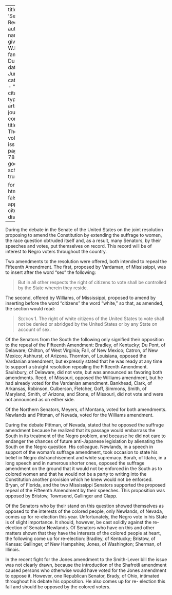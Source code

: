 
---
title: 'Senators'' Records'
author:
  - name:
      given: W.E.B.
      family: Du Bois
date: Jun. 1914
categories: 
  - ""
citation: 
  type: article-journal
  container-title: The Crisis
  volume: 8
  issue: 2
  page: 77-78
google-scholar: true

format:
  html:
    toc: false
    appendix-cite-as: display
---



During the debate in the Senate of the United States on the joint
resolution proposing to amend the Constitution by extending the suffrage
to women, the race question obtruded itself and, as a result, many
Senators, by their speeches and votes, put themselves on record. This
record will be of interest to Negro voters throughout the country.

Two amendments to the resolution were offered, both intended to repeal
the Fifteenth Amendment. The first, proposed by Vardaman, of
Mississippi, was to insert after the word "sex" the following:

> But in all other respects the right of citizens to vote shall be
controlled by the State wherein they reside.

The second, offered by Williams, of Mississippi, proposed to amend by
inserting before the word "citizens" the word "white," so that, as
amended, the section would read:

> <span style="font-variant:small-caps;">Section 1. </span> The right of white citizens of the United States to vote
shall not be denied or abridged by the United States or by any State on
account of sex.

Of the Senators from the South the following only signified their
opposition to the repeal of the Fifteenth Amendment: Bradley, of
Kentucky; Du Pont, of Delaware; Chilton, of West Virginia; Fall, of New
Mexico; Catron, of New Mexico; Ashhurst, of Arizona. Thornton, of
Louisiana, opposed the Vardanian amendment, but expressly stated that he
was ready at any time to support a straight resolution repealing the
Fifteenth Amendment. Saulsbury, of Delaware, did not vote, but was
announced as favoring both amendments. Reed, of Missouri, opposed the
Williams amendment, but he had already voted for the Vardanian
amendment. Bankhead, Clark, of Arkansas, Robinson, Culberson, Fletcher,
Goff, Simmons, Smith, of Maryland, Smith, of Arizona, and Stone, of
Missouri, did not vote and were not announced as on either side.

Of the Northern Senators, Meyers, of Montana, voted for both amendments.
Newlands and Pittman, of Nevada, voted for the Williams amendment.

During the debate Pittman, of Nevada, stated that he opposed the
suffrage amendment because he realized that its passage would embarrass
the South in its treatment of the Negro problem, and because he did not
care to endanger the chances of future anti-Japanese legislation by
alienating the South on the Negro question. His colleague. Newlands, in
a speech in support of the woman's suffrage amendment, took occasion to
state his belief in Negro disfranchisement and white supremacy. Borah,
of Idaho, in a long speech and in numerous shorter ones, opposed the
suffrage amendment on the ground that it would not be enforced in the South as to colored
women and that he would not be a party to writing into the Constitution
another provision which he knew would not be enforced. Bryan, of
Florida, and the two Mississippi Senators supported the proposed repeal
of the Fifteenth Amendment by their speeches. This proposition was
opposed by Bristow, Townsend, Gallinger and Clapp.

Of the Senators who by their stand on this question showed themselves as
opposed to the interests of the colored people, only Newlands, of
Nevada, comes up for re-election this year. Unfortunately, the Negro
vote in his State is of slight importance. It should, however, be cast
solidly against the re-election of Senator Newlands. Of Senators who
have on this and other matters shown that they have the interests of the
colored people at heart, the following come up for re-election: Bradley,
of Kentucky; Bristow, of Kansas: Gallinger, of New Hampshire; Jones, of
Washington; Sherman, of Illinois.

In the recent fight for the Jones amendment to the Smith-Lever bill the
issue was not clearly drawn, because the introduction of the Shafrotli
amendment caused persons who otherwise would have voted for the Jones
amendment to oppose it. However, one Republican Senator, Brady, of Ohio,
intimated throughout his debate his opposition. He also comes up for re-
election this fall and should be opposed by the colored voters.

